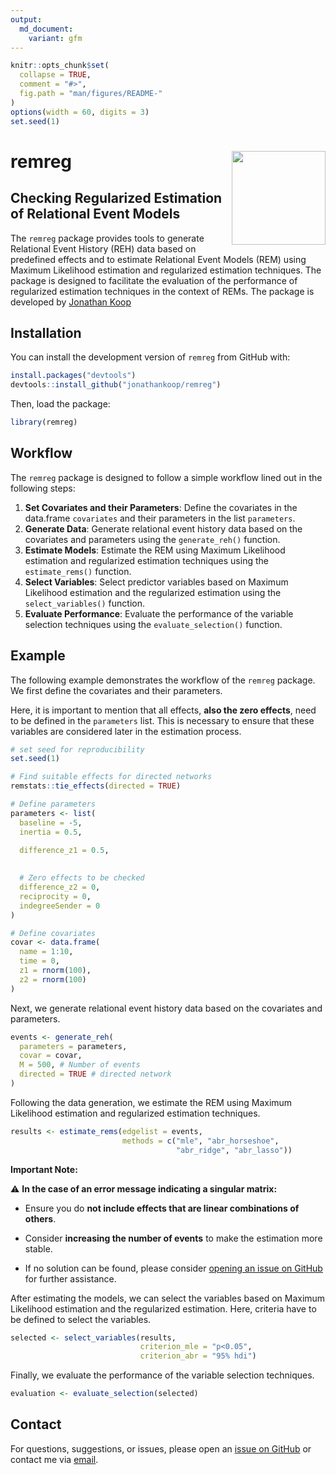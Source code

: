 ```yaml
---
output:
  md_document:
    variant: gfm
---
```


<!-- README.md is generated from README.Rmd. Please edit that file -->

```r
knitr::opts_chunk$set(
  collapse = TRUE,
  comment = "#>",
  fig.path = "man/figures/README-"
)
options(width = 60, digits = 3)
set.seed(1)
```

# remreg <a href="https://github.com/jonathankoop/remreg"><img src="man/figures/logo.svg" align="right" height="150"/></a>

## Checking Regularized Estimation of Relational Event Models

The `remreg` package provides tools to generate Relational Event History (REH) data based on predefined effects and to estimate Relational Event Models (REM) using Maximum Likelihood estimation and regularized estimation techniques. The package is designed to facilitate the evaluation of the performance of regularized estimation techniques in the context of REMs. The package is developed by [Jonathan Koop](https://jonathankoop.eu)

## Installation

You can install the development version of `remreg` from GitHub with:

```r
install.packages("devtools")
devtools::install_github("jonathankoop/remreg")
```

Then, load the package:

```r
library(remreg)
```

## Workflow

The `remreg` package is designed to follow a simple workflow lined out in the following steps:

1.  **Set Covariates and their Parameters**: Define the covariates in the data.frame `covariates` and their parameters in the list `parameters`.
2.  **Generate Data**: Generate relational event history data based on the covariates and parameters using the `generate_reh()` function.
3.  **Estimate Models**: Estimate the REM using Maximum Likelihood estimation and regularized estimation techniques using the `estimate_rems()` function.
4.  **Select Variables**: Select predictor variables based on Maximum Likelihood estimation and the regularized estimation using the `select_variables()` function.
5.  **Evaluate Performance**: Evaluate the performance of the variable selection techniques using the `evaluate_selection()` function.

## Example

The following example demonstrates the workflow of the `remreg` package. We first define the covariates and their parameters.

Here, it is important to mention that all effects, **also the zero effects**, need to be defined in the `parameters` list. This is necessary to ensure that these variables are considered later in the estimation process.

```r
# set seed for reproducibility
set.seed(1)

# Find suitable effects for directed networks
remstats::tie_effects(directed = TRUE)

# Define parameters
parameters <- list(
  baseline = -5,
  inertia = 0.5,
  
  difference_z1 = 0.5,

  
  # Zero effects to be checked
  difference_z2 = 0,
  reciprocity = 0,
  indegreeSender = 0
)

# Define covariates
covar <- data.frame(
  name = 1:10,
  time = 0,
  z1 = rnorm(100),
  z2 = rnorm(100)
)
```

Next, we generate relational event history data based on the covariates and parameters.

```r
events <- generate_reh(
  parameters = parameters,
  covar = covar,
  M = 500, # Number of events 
  directed = TRUE # directed network
)
```

Following the data generation, we estimate the REM using Maximum Likelihood estimation and regularized estimation techniques.

```r
results <- estimate_rems(edgelist = events,
                         methods = c("mle", "abr_horseshoe", 
                                     "abr_ridge", "abr_lasso"))
```

**Important Note:**

⚠️ **In the case of an error message indicating a singular matrix:**

-   Ensure you do **not include effects that are linear combinations of others**.

-   Consider **increasing the number of events** to make the estimation more stable.

-   If no solution can be found, please consider [opening an issue on GitHub](https://github.com/jonathankoop/remreg/issues) for further assistance.

After estimating the models, we can select the variables based on Maximum Likelihood estimation and the regularized estimation. Here, criteria have to be defined to select the variables.

```r
selected <- select_variables(results,
                             criterion_mle = "p<0.05",
                             criterion_abr = "95% hdi")
```

Finally, we evaluate the performance of the variable selection techniques.

```r
evaluation <- evaluate_selection(selected)
```

## Contact

For questions, suggestions, or issues, please open an [issue on GitHub](https://github.com/jonathankoop/remreg/issues) or contact me via [email](mailto:j.koop@uu.nl).
